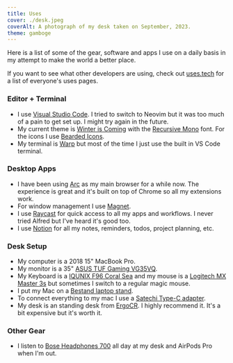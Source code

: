 ```yaml
---
title: Uses
cover: ./desk.jpeg
coverAlt: A photograph of my desk taken on September, 2023.
theme: gamboge
---
```


Here is a list of some of the gear, software and apps I use on a daily basis in my attempt to make the world a better place.

If you want to see what other developers are using, check out [uses.tech](https://uses.tech) for a list of everyone's uses pages.

### Editor + Terminal

- I use [Visual Studio Code](https://code.visualstudio.com/). I tried to switch to Neovim but it was too much of a pain to get set up. I might try again in the future.
- My current theme is [Winter is Coming](https://marketplace.visualstudio.com/items?itemName=johnpapa.winteriscoming) with the [Recursive Mono](https://www.recursive.design/) font. For the icons I use [Bearded Icons](https://marketplace.visualstudio.com/items?itemName=BeardedBear.beardedicons).
- My terminal is [Warp](https://www.warp.dev/) but most of the time I just use the built in VS Code terminal.

### Desktop Apps

- I have been using [Arc](https://arc.net/) as my main browser for a while now. The experience is great and it's built on top of Chrome so all my extensions work.
- For window management I use [Magnet](https://magnet.crowdcafe.com/).
- I use [Raycast](https://www.raycast.com/) for quick access to all my apps and workflows. I never tried Alfred but I've heard it's good too.
- I use [Notion](https://www.notion.so/) for all my notes, reminders, todos, project planning, etc.

### Desk Setup

- My computer is a 2018 15" MacBook Pro.
- My monitor is a 35" [ASUS TUF Gaming VG35VQ](https://www.asus.com/displays-desktops/monitors/tuf-gaming/tuf-gaming-vg35vq/).
- My Keyboard is a [IQUNIX F96 Coral Sea](https://iqunix.store/products/iqunix-f97-coral-sea-wireless-mechanical-keyboard) and my mouse is a [Logitech MX Master 3s](https://www.logitech.com/en-us/products/mice/mx-master-3s.910-006556.html) but sometimes I switch to a regular magic mouse.
- I put my Mac on a [Bestand laptop stand](https://www.amazon.com/Laptop-Stand-Aluminum-Computer-Notebooks/dp/B074DTL449/ref=sr_1_3?crid=MLUN31F6J6JB&keywords=bestand%2Blaptop%2Bstand&qid=1696094687&sprefix=bestand%2Caps%2C162&sr=8-3&th=1).
- To connect everything to my mac I use a [Satechi Type-C adapter](https://www.amazon.com/Satechi-Multimedia-Adapter-Gigabit-Ethernet/dp/B07RH8L9GV/ref=sr_1_19?crid=VI4GTQVW7ZIU&keywords=satechi%2Busb%2Bc%2Bhub&qid=1696095398&sprefix=satechi%2B%2Caps%2C184&sr=8-19&ufe=app_do%3Aamzn1.fos.f5122f16-c3e8-4386-bf32-63e904010ad0&th=1).
- My desk is an standing desk from [ErgoCR](https://ergocr.com/). I highly recommend it. It's a bit expensive but it's worth it.

### Other Gear

- I listen to [Bose Headphones 700](https://www.amazon.com/Bose-Cancelling-Wireless-Bluetooth-Headphones/dp/B07Q9MJKBV/ref=sr_1_3?crid=1G6X8EO1D3BOS&keywords=bose+noise+cancelling+headphones+700&qid=1696095551&sprefix=bose+no%2Caps%2C174&sr=8-3&ufe=app_do%3Aamzn1.fos.c3015c4a-46bb-44b9-81a4-dc28e6d374b3) all day at my desk and AirPods Pro when I'm out.
